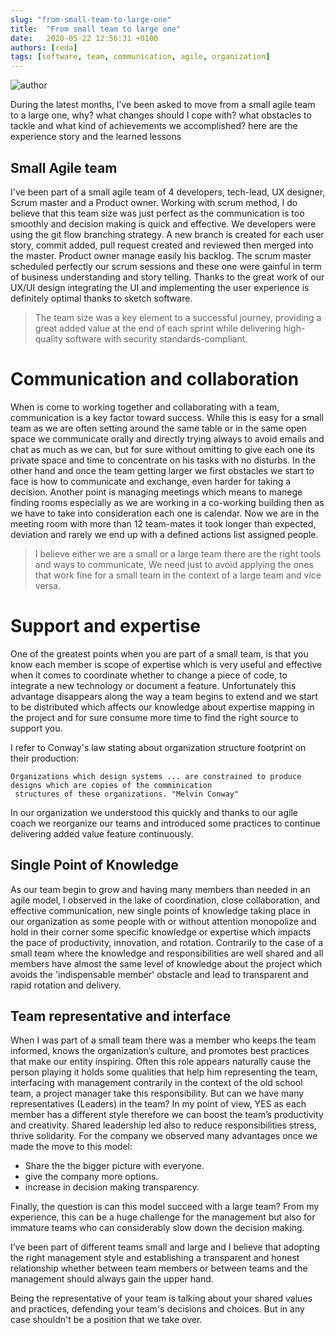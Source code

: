 ```yaml
---
slug: "from-small-team-to-large-one"
title:  "From small team to large one"
date:   2020-05-22 12:56:31 +0100
authors: [reda]
tags: [software, team, communication, agile, organization]
---
```

![author](/img/blog/from-small-team-to-large-one.jpeg)

During the latest months, I’ve been asked to move from a small agile team to a large one, why? what changes should I
 cope with? what obstacles to tackle and what kind of achievements we accomplished? here are the experience story and
  the learned lessons
  
## Small Agile team
I've been part of a small agile team of 4 developers, tech-lead, UX designer, Scrum master and a Product owner. Working 
with scrum method, I do believe that this team size was just perfect as the communication is too smoothly and
 decision making is quick and effective. We developers were using the git flow branching strategy. A new branch is
  created for each user story, commit added, pull request created and reviewed then merged into the master. Product
   owner manage easily his backlog. The scrum master scheduled perfectly our scrum sessions and these one were
    gainful in term of business understanding and story telling. Thanks to the great work of our UX/UI design
     integrating the UI and implementing the user experience is definitely optimal thanks to sketch software.
     
>The team size was a key element to a successful journey, providing a great added value at the end of each sprint
 while delivering high-quality  software with  security standards-compliant.

# Communication and collaboration
When is come to working together and collaborating with a team, communication is a key factor toward success. While
 this is easy for a small team as we are often setting around the same table or in the same open space we communicate
  orally and  directly trying always to avoid emails and chat as much as we can, but for sure without omitting to
   give each  one its  private space and time to concentrate on his tasks with no disturbs. In the other hand and
    once the team getting larger we first obstacles we start to face is how to communicate and exchange, even harder
     for taking a decision. Another point is managing  meetings which means to manege finding rooms especially as we
      are working in a co-working building then as we have to take into consideration each one is calendar. Now we
       are in the meeting room with more than 12 team-mates it took longer than expected, deviation and rarely we end
        up with a defined actions list assigned people.
>I believe either we are a small or a large team there are the right tools and ways to communicate, We need just to
> avoid  applying the ones that work fine for a small team in the context of a  large team and vice versa.

# Support and expertise
One of the greatest points when you are part of a small team, is that you know each member is scope of expertise
 which is very  useful and effective when it comes to coordinate whether to change a piece of code, to integrate a new
  technology or document a feature. Unfortunately this advantage disappears along the way a team begins to extend and
   we start to be distributed which affects our knowledge about expertise mapping in the project and for sure consume
    more time to find the right source to support you. 

I refer to Conway's law stating about organization structure footprint on their production:
>
    Organizations which design systems ... are constrained to produce designs which are copies of the comminication
     structures of these organizations. "Melvin Conway"
     
In our organization we understood this quickly and thanks to our agile coach we reorganize our teams and introduced
 some practices to continue delivering added value feature continuously.
 
## Single Point of Knowledge
As our team begin to grow and having many members than needed in an agile model, I observed in the lake of
 coordination, close collaboration, and effective communication, new single points of knowledge taking  place in
  our organization as some people with or without attention monopolize and hold in their corner some specific
   knowledge or expertise which impacts the pace of productivity, innovation, and rotation.
   Contrarily to the case of a small team where the knowledge and responsibilities are well shared and all members
    have almost the same level of knowledge about the project which avoids the 'indispensable member' obstacle and
     lead to transparent and rapid rotation and delivery.
     
## Team representative and interface
When I was part of a small team there was a member who keeps the team informed, knows the organization’s culture, 
and promotes best practices that make our entity inspiring. Often this role appears naturally cause the person playing
 it holds some qualities that help him representing the team, interfacing with management contrarily in the context of
  the old school team, a project manager take this responsibility. But can we have many representatives (Leaders) in
   the team? In my point of view, YES as each member has a different style therefore we can boost the team’s 
   productivity and creativity. Shared leadership led also to reduce responsibilities stress, thrive solidarity. 
   For the company we observed many advantages once we made the move to this model:
* Share the the bigger picture with everyone.
* give the company more options.
* increase in decision making transparency.

Finally, the question is can this model succeed with a large team? From my experience, this can be a huge challenge
 for the management but also for immature teams who can considerably slow down the decision making.
 
I’ve been part of different teams small and large and I believe that adopting the right management style and
 establishing a transparent and honest relationship whether between team members or between teams and the management
  should always gain the upper hand.

Being the representative of your team is talking about your shared values and practices, defending your team's decisions
 and choices. But in any case shouldn't be a position that we take over.
